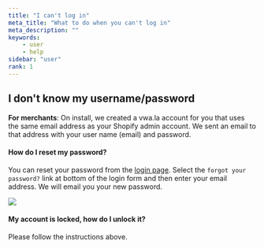 ```yaml
---
title: "I can't log in"
meta_title: "What to do when you can't log in"
meta_description: ""
keywords:
    - user
    - help
sidebar: "user"
rank: 1
---
```


## I don't know my username/password

**For merchants**: On install, we created a vwa.la account for you that uses the same email address as your Shopify admin account. We sent an email to that address with your user name (email) and password.

#### How do I reset my password?

You can reset your password from the [login page](https://www.vwa.la/#/login). Select the `forgot your password?` link at bottom of the login form and then enter your email address. We will email you your new password. 

![](/../../images/user/reset-password.png)

#### My account is locked, how do I unlock it?

Please follow the instructions above.
